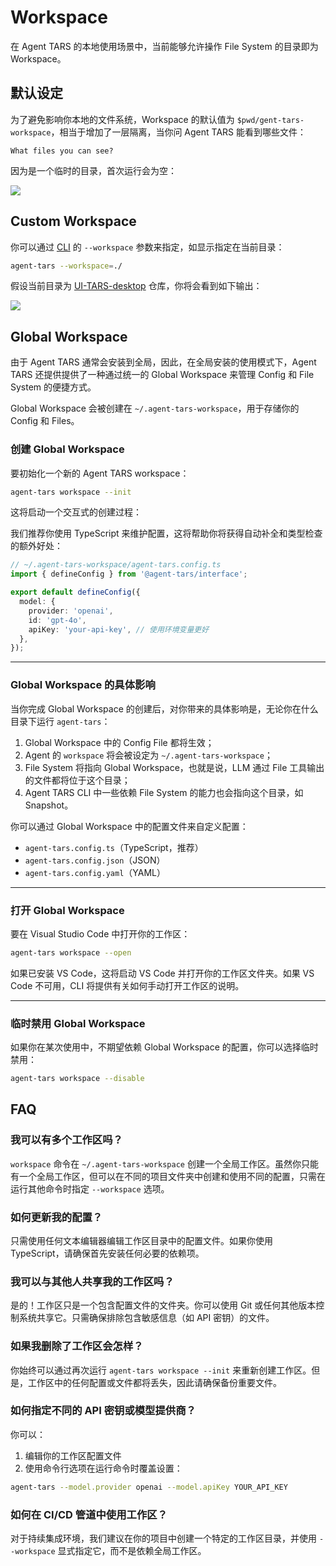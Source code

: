 
# Workspace

在 Agent TARS 的本地使用场景中，当前能够允许操作 File System 的目录即为 Workspace。

## 默认设定

为了避免影响你本地的文件系统，Workspace 的默认值为 `$pwd/gent-tars-workspace`，相当于增加了一层隔离，当你问 Agent TARS 能看到哪些文件：

```text
What files you can see?
```

因为是一个临时的目录，首次运行会为空：

![](/list-files.png)


## Custom Workspace

你可以通过 [CLI](./cli.mdx) 的 `--workspace` 参数来指定，如显示指定在当前目录：

```bash
agent-tars --workspace=./
```

假设当前目录为 [UI-TARS-desktop](https://github.com/bytedance/UI-TARS-desktop) 仓库，你将会看到如下输出：

![](/list-files-custom-workspace.png)


## Global Workspace

由于 Agent TARS 通常会安装到全局，因此，在全局安装的使用模式下，Agent TARS 还提供提供了一种通过统一的 Global Workspace 来管理 Config 和 File System 的便捷方式。

Global Workspace 会被创建在 `~/.agent-tars-workspace`，用于存储你的 Config 和 Files。

### 创建 Global Workspace

要初始化一个新的 Agent TARS workspace：

```bash
agent-tars workspace --init
```

这将启动一个交互式的创建过程：

<VideoPanel
  src="https://lf3-static.bytednsdoc.com/obj/eden-cn/zyha-aulnh/ljhwZthlaukjlkulzlp/docs/videos/create-workspace.mp4"
  loop
  autoPlay
/>

我们推荐你使用 TypeScript 来维护配置，这将帮助你将获得自动补全和类型检查的额外好处：

```typescript
// ~/.agent-tars-workspace/agent-tars.config.ts
import { defineConfig } from '@agent-tars/interface';

export default defineConfig({
  model: {
    provider: 'openai',
    id: 'gpt-4o',
    apiKey: 'your-api-key', // 使用环境变量更好
  },
});
```

---

### Global Workspace 的具体影响

当你完成 Global Workspace 的创建后，对你带来的具体影响是，无论你在什么目录下运行 `agent-tars`：

1. Global Workspace 中的 Config File 都将生效；
2. Agent 的 `workspace` 将会被设定为 `~/.agent-tars-workspace`；
3. File System 将指向 Global Workspace，也就是说，LLM 通过 File 工具输出的文件都将位于这个目录；
4. Agent TARS CLI 中一些依赖 File System 的能力也会指向这个目录，如 Snapshot。

你可以通过 Global Workspace 中的配置文件来自定义配置：

- `agent-tars.config.ts`（TypeScript，推荐）
- `agent-tars.config.json`（JSON）
- `agent-tars.config.yaml`（YAML）

---

### 打开 Global Workspace

要在 Visual Studio Code 中打开你的工作区：

```bash
agent-tars workspace --open
```

如果已安装 VS Code，这将启动 VS Code 并打开你的工作区文件夹。如果 VS Code 不可用，CLI 将提供有关如何手动打开工作区的说明。

---

### 临时禁用 Global Workspace

如果你在某次使用中，不期望依赖 Global Workspace 的配置，你可以选择临时禁用：

```bash
agent-tars workspace --disable
```

## FAQ

### 我可以有多个工作区吗？

`workspace` 命令在 `~/.agent-tars-workspace` 创建一个全局工作区。虽然你只能有一个全局工作区，但可以在不同的项目文件夹中创建和使用不同的配置，只需在运行其他命令时指定 `--workspace` 选项。

### 如何更新我的配置？

只需使用任何文本编辑器编辑工作区目录中的配置文件。如果你使用 TypeScript，请确保首先安装任何必要的依赖项。

### 我可以与其他人共享我的工作区吗？

是的！工作区只是一个包含配置文件的文件夹。你可以使用 Git 或任何其他版本控制系统共享它。只需确保排除包含敏感信息（如 API 密钥）的文件。

### 如果我删除了工作区会怎样？

你始终可以通过再次运行 `agent-tars workspace --init` 来重新创建工作区。但是，工作区中的任何配置或文件都将丢失，因此请确保备份重要文件。

### 如何指定不同的 API 密钥或模型提供商？

你可以：

1. 编辑你的工作区配置文件
2. 使用命令行选项在运行命令时覆盖设置：

```bash
agent-tars --model.provider openai --model.apiKey YOUR_API_KEY
```

### 如何在 CI/CD 管道中使用工作区？

对于持续集成环境，我们建议在你的项目中创建一个特定的工作区目录，并使用 `--workspace` 显式指定它，而不是依赖全局工作区。
